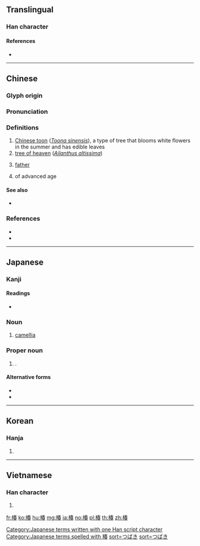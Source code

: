 {{character info/new}}
==Translingual==

===Han character===
{{Han char|rn=75|rad=木|as=09|sn=13|four=45963|canj=DQKA|ids=⿰木春}}

====References====
* {{Han ref|kx=0538.080|dkj=15090|dj=0925.210|hdz=21242.080|uh=693F|ud=26943|bh=DDCF|bd=56783}}

----

==Chinese==
{{zh-forms}}

===Glyph origin===
{{Han etym}}

===Pronunciation===
{{zh-pron
|m=chūn
|c=ceon1
|mn=thun/tw:chhun
|mc=y
|oc=y
|ma=
|cat=n,a
}}

===Definitions===
{{zh-hanzi}}

# [[Chinese toon]] (''[[Toona sinensis]]''), a type of tree that blooms white flowers in the summer and has edible leaves
# [[tree of heaven]] (''[[Ailanthus altissima]]'')
# {{lb|zh|metaphorical}} [[father]]
# of advanced age

====See also====
* {{zh-l|香椿}}

===References===
* {{R:cedict}}
* {{R:twedu|B01757}}

----

==Japanese==
{{wikipedia|Tsubaki}}

===Kanji===
{{ja-kanji|grade=|rs=木09}}

====Readings====
* {{ja-readings|on=[[ちん]] (chin), [[ちゅん]] (chun)|kun=[[つばき]] (tsubaki)}}

===Noun===
{{ja-noun|つばき|ツバキ}}

# {{ja-def|ツバキ}} [[camellia]]

===Proper noun===
{{ja-noun|つばき}}

# {{given name|female|lang=ja|sort=つばき}}.

====Alternative forms====
* {{l|ja|海石榴}}
* {{l|ja|山茶}}

[[Category:Japanese terms written with one Han script character]]
[[Category:Japanese terms spelled with 椿]]
[[Category:ja:Trees|sort=つばき]]
[[Category:ja:Shrubs|sort=つばき]]

----

==Korean==

===Hanja===
{{ko-hanja|hangeul=춘|eumhun=|rv=chun|mr=ch'un|y=chwun}}

# {{defn|lang=ko|sort=木09}}

----

==Vietnamese==

===Han character===
{{vi-hantu|[[xoan]], [[xuân]], [[dăng]]|rs=木09}}

# {{defn|lang=vi|sort=木09}}

[[fr:椿]]
[[ko:椿]]
[[hu:椿]]
[[mg:椿]]
[[ja:椿]]
[[no:椿]]
[[pl:椿]]
[[th:椿]]
[[zh:椿]]